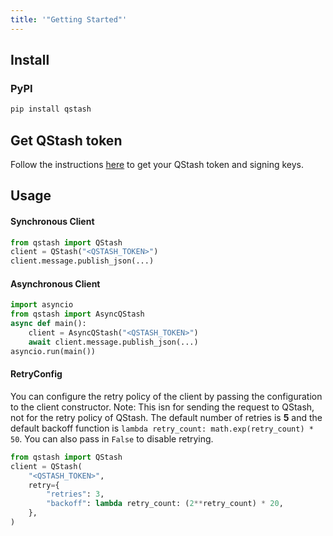 ```yaml
---
title: '"Getting Started"'
---
```

## Install
### PyPI
```bash
pip install qstash
```
## Get QStash token
Follow the instructions [here](/qstash/overall/getstarted) to get your QStash token and signing keys.
## Usage
#### Synchronous Client
```python
from qstash import QStash
client = QStash("<QSTASH_TOKEN>")
client.message.publish_json(...)
```
#### Asynchronous Client
```python
import asyncio
from qstash import AsyncQStash
async def main():
    client = AsyncQStash("<QSTASH_TOKEN>")
    await client.message.publish_json(...)
asyncio.run(main())
```
#### RetryConfig
You can configure the retry policy of the client by passing the configuration to the client constructor.
Note: This isn for sending the request to QStash, not for the retry policy of QStash.
The default number of retries is **5** and the default backoff function is `lambda retry_count: math.exp(retry_count) * 50`.
You can also pass in `False` to disable retrying.
```python
from qstash import QStash
client = QStash(
    "<QSTASH_TOKEN>",
    retry={
        "retries": 3,
        "backoff": lambda retry_count: (2**retry_count) * 20,
    },
)
```